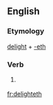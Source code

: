 ==English==

===Etymology===
[[delight]] + [[-eth]]

===Verb===
{{en-verb form}}

# {{context|archaic|lang=en}} {{en-third-person singular of|delight}}

[[fr:delighteth]]